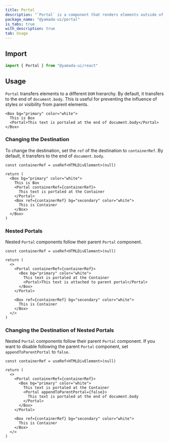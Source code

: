 ```yaml
---
title: Portal
description: "`Portal` is a component that renders elements outside of the current `DOM` hierarchy."
package_name: "@yamada-ui/portal"
is_tabs: true
with_description: true
tab: Usage
---
```


## Import

```ts
import { Portal } from "@yamada-ui/react"
```

## Usage

`Portal` transfers elements to a different `DOM` hierarchy. By default, it transfers to the end of `document.body`. This is useful for preventing the influence of styles or visibility from parent elements.

```tsx
<Box bg="primary" color="white">
  This is Box
  <Portal>This text is portaled at the end of document.body</Portal>
</Box>
```

### Changing the Destination

To change the destination, set the `ref` of the destination to `containerRef`. By default, it transfers to the end of `document.body`.

```tsx functional=true
const containerRef = useRef<HTMLDivElement>(null)

return (
  <Box bg="primary" color="white">
    This is Box
    <Portal containerRef={containerRef}>
      This text is portaled at the Container
    </Portal>
    <Box ref={containerRef} bg="secondary" color="white">
      This is Container
    </Box>
  </Box>
)
```

### Nested Portals

Nested `Portal` components follow their parent `Portal` component.

```tsx functional=true
const containerRef = useRef<HTMLDivElement>(null)

return (
  <>
    <Portal containerRef={containerRef}>
      <Box bg="primary" color="white">
        This text is portaled at the Container
        <Portal>This text is attached to parent portal</Portal>
      </Box>
    </Portal>

    <Box ref={containerRef} bg="secondary" color="white">
      This is Container
    </Box>
  </>
)
```

### Changing the Destination of Nested Portals

Nested `Portal` components follow their parent `Portal` component. If you want to disable following the parent `Portal` component, set `appendToParentPortal` to `false`.

```tsx functional=true
const containerRef = useRef<HTMLDivElement>(null)

return (
  <>
    <Portal containerRef={containerRef}>
      <Box bg="primary" color="white">
        This text is portaled at the Container
        <Portal appendToParentPortal={false}>
          This text is portaled at the end of document.body
        </Portal>
      </Box>
    </Portal>

    <Box ref={containerRef} bg="secondary" color="white">
      This is Container
    </Box>
  </>
)
```
